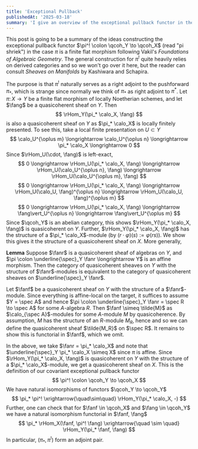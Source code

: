 ```yaml
---
title: 'Exceptional Pullback'
publishedAt: '2025-03-18'
summary: 'I give an overview of the exceptional pullback functor in the context of finite flat morphisms of quasicoherent sheaves, which is a natural right adjoint to the pushforward functor.'
---
```


This post is going to be a summary of the ideas constructing the exceptional pullback functor $\pi^! \colon \qcoh_Y \to \qcoh_X$ (read "pi shriek") in the case $\pi$ is a finite flat morphism following Vakil's *Foundations of Algebraic Geometry*. The general construction for $\pi^!$ quite heavily relies on derived categories and so we won't go over it here, but the reader can consult *Sheaves on Manifolds* by Kashiwara and Schapira.

The purpose is that $\pi^!$ naturally serves as a right adjoint to the pushforward $\pi_*$, which is strange since normally we think of $\pi_*$ as right adjoint to $\pi^*$. Let $\pi \colon X \to Y$ be a finite flat morphism of locally Noetherian schemes, and let $\fang$ be a quasicoherent sheaf on $Y$. Then
$$
\rHom_Y(\pi_* \calo_X, \fang)
$$
is also a quasicoherent sheaf on $Y$ as $\pi_* \calo_X$ is locally finitely presented. To see this, take a local finite presentation on $U \subset Y$
$$
\calo_U^{\oplus m} \longrightarrow \calo_U^{\oplus n} \longrightarrow \pi_* \calo_X \longrightarrow 0
$$
Since $\rHom_U(\cdot, \fang)$ is left-exact,
$$
0 \longrightarrow \rHom_U(\pi_* \calo_X, \fang) \longrightarrow \rHom_U(\calo_U^{\oplus n}, \fang) \longrightarrow \rHom_U(\calo_U^{\oplus m}, \fang) 
$$
$$
0 \longrightarrow \rHom_U(\pi_* \calo_X, \fang) \longrightarrow \rHom_U(\calo_U, \fang)^{\oplus n} \longrightarrow \rHom_U(\calo_U, \fang)^{\oplus m}
$$
$$
0 \longrightarrow \rHom_U(\pi_* \calo_X, \fang) \longrightarrow \fang\vert_U^{\oplus n} \longrightarrow \fang\vert_U^{\oplus m}
$$
Since $\qcoh_Y$ is an abelian category, this shows $\rHom_Y(\pi_* \calo_X, \fang)$ is quasicoherent on $Y$. Further, $\rHom_Y(\pi_* \calo_X, \fang)$ has the structure of a $\pi_* \calo_X$-module (by $(r\cdot \varphi)(s) := \varphi(rs)$). We show this gives it the structure of a quasicoherent sheaf on $X$. More generally,

**Lemma** Suppose $\fanr$ is a quasicoherent sheaf of algebras on $Y$, and $\pi \colon \underline{\spec}_Y \fanr \longrightarrow Y$ is an affine morphism. Then the category of quasicoherent sheaves on $Y$ with the structure of $\fanr$-modules is equivalent to the category of quasicoherent sheaves on $\underline{\spec}_Y \fanr$.

Let $\fanf$ be a quasicoherent sheaf on $Y$ with the structure of a $\fanr$-module. Since everything is affine-local on the target, it suffices to assume $Y = \spec A$ and hence $\pi \colon \underline{\spec}_Y \fanr = \spec R \to \spec A$ for some $A$-algebra $R$. Then $\fanf \simeq \tilde{M}$ as $\calo_{\spec A}$-modules for some $A$-module $M$ by quasicoherence. By assumption, $M$ has the structure of an $R$-module $M_R$, hence and so we can define the quasicoherent sheaf $\tilde{M_R}$ on $\spec R$. It remains to show this is functorial in $\fanf$, which we omit. 

In the above, we take $\fanr = \pi_* \calo_X$ and note that $\underline{\spec}_Y \pi_* \calo_X \simeq X$ since $\pi$ is affine. Since $\rHom_Y(\pi_* \calo_X, \fang)$ is quasicoherent on $Y$ with the structure of a $\pi_* \calo_X$-module, we get a quasicoherent sheaf on $X$. This is the definition of our covariant exceptional pullback functor
$$
\pi^! \colon \qcoh_Y \to \qcoh_X
$$
We have natural isomorphisms of functors $\qcoh_Y \to \qcoh_Y$
$$
\pi_* \pi^! \xrightarrow{\quad\sim\quad} \rHom_Y(\pi_* \calo_X, -)
$$
Further, one can check that for $\fanf \in \qcoh_X$ and $\fang \in \qcoh_Y$ we have a natural isomorphism functorial in $\fanf, \fang$
$$
\pi_* \rHom_X(\fanf, \pi^! \fang) \xrightarrow{\quad \sim \quad} \rHom_Y(\pi_* \fanf, \fang)
$$
In particular, $(\pi_*, \pi^!)$ form an adjoint pair.